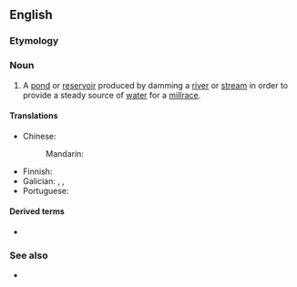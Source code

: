 ==English==

===Etymology===
{{compound|en|mill|pond}}

===Noun===
{{en-noun}}

# A [[pond]] or [[reservoir]] produced by damming a [[river]] or [[stream]] in order to provide a steady source of [[water]] for a [[millrace]].

====Translations====
{{trans-top|pond or reservoir}}
* Chinese:
*: Mandarin: {{t-needed|cmn}}
{{trans-mid}}
* Finnish: {{t|fi|myllylampi}}
* Galician: {{t|gl|banzado|m}}, {{t+|gl|cubo|m}}, {{t|gl|presa|f}}
* Portuguese: {{t-needed|pt}}
{{trans-bottom}}

====Derived terms====
* {{l|en|calm as a millpond}}

===See also===
* {{l|en|milldam}}